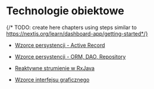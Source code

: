 # Technologie obiektowe
{/* TODO: create here chapters using steps similar to https://nextjs.org/learn/dashboard-app/getting-started*/}

- [Wzorce persystencji - Active Record](/01-persistance-active-record)

- [Wzorce persystencji - ORM, DAO, Repository](/02-persistance-orm)

- [Reaktywne strumienie w RxJava](/03-rx)

- [Wzorce interfejsu graficznego](/04-ui)



